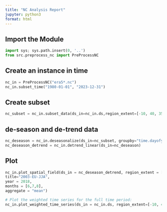 ```yaml
---
title: "NC Analysis Report"
jupyter: python3
format: html
---
```

## Import the Module
```python
import sys; sys.path.insert(0, '..')
from src.preprocess_nc import PreProcessNC
```

## Create an instance in time
```python
nc_in = PreProcessNC("era5*.nc")
nc_in.subset_time("1980-01-01", "2023-12-31")
```

## Create subset
```python
nc_subset = nc_in.subset_data(ds_in=nc_in.ds,region_extent=[-10, 40, 35, 70])
```

## de-season and de-trend data 
```python
nc_deseason = nc_in.deseasonalize(ds_in=nc_subset, groupby="time.dayofyear")
nc_deseason_detrend = nc_in.detrend_linear(ds_in=nc_deseason)
```

## Plot
```python
nc_in.plot_spatial_field(ds_in = nc_deseason_detrend, region_extent = [-10, 40, 35, 70],
title="2003-EU-JJA",
year = 2018,
months = [6,7,8],
aggregate = "mean")
```

```python
# Plot the weighted time series for the full time period:
nc_in.plot_weighted_time_series(ds_in = nc_in.ds, region_extent=[-10, 40, 35, 70])
```
